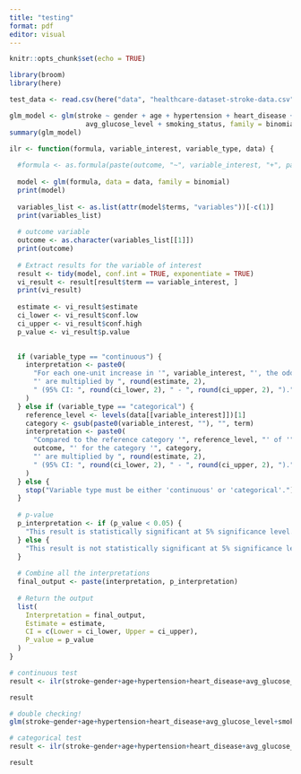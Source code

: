 ```yaml
---
title: "testing"
format: pdf
editor: visual
---
```


```r
knitr::opts_chunk$set(echo = TRUE)
```

```r
library(broom)
library(here)
```

```r
test_data <- read.csv(here("data", "healthcare-dataset-stroke-data.csv"))

glm_model <- glm(stroke ~ gender + age + hypertension + heart_disease +
                   avg_glucose_level + smoking_status, family = binomial, data = test_data)
summary(glm_model)
```

```r
ilr <- function(formula, variable_interest, variable_type, data) {
  
  #formula <- as.formula(paste(outcome, "~", variable_interest, "+", paste(covariates, collapse = "+")))
  
  model <- glm(formula, data = data, family = binomial)
  print(model)
  
  variables_list <- as.list(attr(model$terms, "variables"))[-c(1)]
  print(variables_list)
  
  # outcome variable
  outcome <- as.character(variables_list[[1]])
  print(outcome)
  
  # Extract results for the variable of interest
  result <- tidy(model, conf.int = TRUE, exponentiate = TRUE)
  vi_result <- result[result$term == variable_interest, ]
  print(vi_result)
  
  estimate <- vi_result$estimate
  ci_lower <- vi_result$conf.low
  ci_upper <- vi_result$conf.high
  p_value <- vi_result$p.value
  

  if (variable_type == "continuous") {
    interpretation <- paste0(
      "For each one-unit increase in '", variable_interest, "', the odds of '", outcome,
      "' are multiplied by ", round(estimate, 2), 
      " (95% CI: ", round(ci_lower, 2), " - ", round(ci_upper, 2), ")."
    )
  } else if (variable_type == "categorical") {
    reference_level <- levels(data[[variable_interest]])[1]
    category <- gsub(paste0(variable_interest, ""), "", term)
    interpretation <- paste0(
      "Compared to the reference category '", reference_level, "' of '", variable_interest, "', the odds of '", 
      outcome, "' for the category '", category, 
      "' are multiplied by ", round(estimate, 2), 
      " (95% CI: ", round(ci_lower, 2), " - ", round(ci_upper, 2), ")."
    )
  } else {
    stop("Variable type must be either 'continuous' or 'categorical'.")
  }
  
  # p-value 
  p_interpretation <- if (p_value < 0.05) {
    "This result is statistically significant at 5% significance level."
  } else {
    "This result is not statistically significant at 5% significance level."
  }
  
  # Combine all the interpretations
  final_output <- paste(interpretation, p_interpretation)
  
  # Return the output
  list(
    Interpretation = final_output,
    Estimate = estimate,
    CI = c(Lower = ci_lower, Upper = ci_upper),
    P_value = p_value
  )
}
```

```r
# continuous test
result <- ilr(stroke~gender+age+hypertension+heart_disease+avg_glucose_level+smoking_status,data=test_data, variable_interest="age", variable_type="continuous")

result
```

```r
# double checking!
glm(stroke~gender+age+hypertension+heart_disease+avg_glucose_level+smoking_status,data=test_data, family=binomial)
```

```r
# categorical test
result <- ilr(stroke~gender+age+hypertension+heart_disease+avg_glucose_level+smoking_status,data=test_data, variable_interest="gender", variable_type="categorical")

result
```




